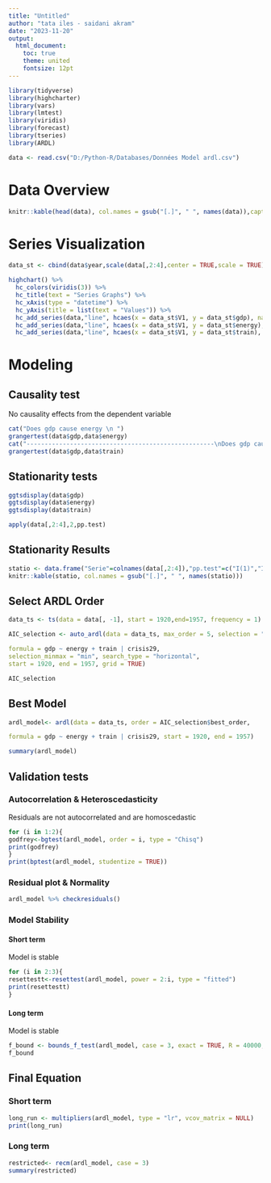 ---
title: "Untitled"
author: "tata iles - saidani akram"
date: "2023-11-20"
output:
  html_document:
    toc: true
    theme: united
    fontsize: 12pt
---

\tableofcontents

```{r include=FALSE}
library(tidyverse)
library(highcharter)
library(vars)
library(lmtest)
library(viridis)
library(forecast)
library(tseries)
library(ARDL)
```

```{r include=FALSE}
data <- read.csv("D:/Python-R/Databases/Données Model ardl.csv")
```

# Data Overview

```{r echo=FALSE}
knitr::kable(head(data), col.names = gsub("[.]", " ", names(data)),caption = "DATA")
```

# Series Visualization

```{r echo=FALSE}
data_st <- cbind(data$year,scale(data[,2:4],center = TRUE,scale = TRUE)) %>% as.data.frame()

highchart() %>%
  hc_colors(viridis(3)) %>% 
  hc_title(text = "Series Graphs") %>%
  hc_xAxis(type = "datetime") %>%
  hc_yAxis(title = list(text = "Values")) %>%
  hc_add_series(data,"line", hcaes(x = data_st$V1, y = data_st$gdp), name = "GDP") %>%
  hc_add_series(data,"line", hcaes(x = data_st$V1, y = data_st$energy), name = "Energy") %>%
  hc_add_series(data,"line", hcaes(x = data_st$V1, y = data_st$train), name = "Train")
```

# Modeling

## Causality test

No causality effects from the dependent variable

```{r echo=FALSE}
cat("Does gdp cause energy \n ")
grangertest(data$gdp,data$energy)
cat("----------------------------------------------------\nDoes gdp cause train\n")
grangertest(data$gdp,data$train)
```

## Stationarity tests

```{r echo=FALSE}
ggtsdisplay(data$gdp)
ggtsdisplay(data$energy)
ggtsdisplay(data$train)
```

```{r echo=FALSE}
apply(data[,2:4],2,pp.test)
```

## Stationarity Results

```{r echo=FALSE}
statio <- data.frame("Serie"=colnames(data[,2:4]),"pp.test"=c("I(1)","I(1)","I(1)"))
knitr::kable(statio, col.names = gsub("[.]", " ", names(statio)))
```

## Select ARDL Order

```{r echo=FALSE, warning=FALSE}
data_ts <- ts(data = data[, -1], start = 1920,end=1957, frequency = 1)

AIC_selection <- auto_ardl(data = data_ts, max_order = 5, selection = "AIC",

formula = gdp ~ energy + train | crisis29,
selection_minmax = "min", search_type = "horizontal",
start = 1920, end = 1957, grid = TRUE)

AIC_selection
```

## Best Model

```{r echo=FALSE}
ardl_model<- ardl(data = data_ts, order = AIC_selection$best_order,

formula = gdp ~ energy + train | crisis29, start = 1920, end = 1957)

summary(ardl_model)
```

## Validation tests

### Autocorrelation & Heteroscedasticity

Residuals are not autocorrelated and are homoscedastic

```{r echo=FALSE}
for (i in 1:2){
godfrey<-bgtest(ardl_model, order = i, type = "Chisq")
print(godfrey)
}
print(bptest(ardl_model, studentize = TRUE))
```

### Residual plot & Normality 

```{r echo=FALSE}
ardl_model %>% checkresiduals()
```

### Model Stability

#### Short term

Model is stable

```{r echo=FALSE}
for (i in 2:3){
resettestt<-resettest(ardl_model, power = 2:i, type = "fitted")
print(resettestt)
}
```

#### Long term

Model is stable

```{r echo=FALSE}
f_bound <- bounds_f_test(ardl_model, case = 3, exact = TRUE, R = 40000, test = "F",vcov_matrix = NULL)
f_bound
```

## Final Equation

### Short term

```{r echo=FALSE}
long_run <- multipliers(ardl_model, type = "lr", vcov_matrix = NULL)
print(long_run)
```

### Long term

```{r echo=FALSE}
restricted<- recm(ardl_model, case = 3)
summary(restricted)
```
